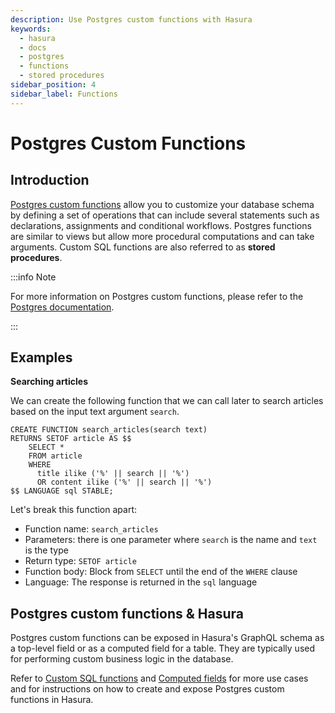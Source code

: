 ```yaml
---
description: Use Postgres custom functions with Hasura
keywords:
  - hasura
  - docs
  - postgres
  - functions
  - stored procedures
sidebar_position: 4
sidebar_label: Functions
---
```


# Postgres Custom Functions

## Introduction

[Postgres custom functions](https://www.postgresql.org/docs/current/sql-createfunction.html) allow you to customize your
database schema by defining a set of operations that can include several statements such as declarations, assignments
and conditional workflows. Postgres functions are similar to views but allow more procedural computations and can take
arguments. Custom SQL functions are also referred to as **stored procedures**.

:::info Note

For more information on Postgres custom functions, please refer to the
[Postgres documentation](https://www.postgresql.org/docs/current/sql-createfunction.html).

:::

## Examples

**Searching articles**

We can create the following function that we can call later to search articles based on the input text argument
`search`.

```plsql
CREATE FUNCTION search_articles(search text)
RETURNS SETOF article AS $$
    SELECT *
    FROM article
    WHERE
      title ilike ('%' || search || '%')
      OR content ilike ('%' || search || '%')
$$ LANGUAGE sql STABLE;
```

Let's break this function apart:

- Function name: `search_articles`
- Parameters: there is one parameter where `search` is the name and `text` is the type
- Return type: `SETOF article`
- Function body: Block from `SELECT` until the end of the `WHERE` clause
- Language: The response is returned in the `sql` language

## Postgres custom functions & Hasura

Postgres custom functions can be exposed in Hasura's GraphQL schema as a top-level field or as a computed field for a table.
They are typically used for performing custom business logic in the database.

Refer to [Custom SQL functions](/schema/postgres/custom-functions.mdx) and
[Computed fields](/schema/postgres/computed-fields.mdx) for more use cases and for instructions on how to create and
expose Postgres custom functions in Hasura.

